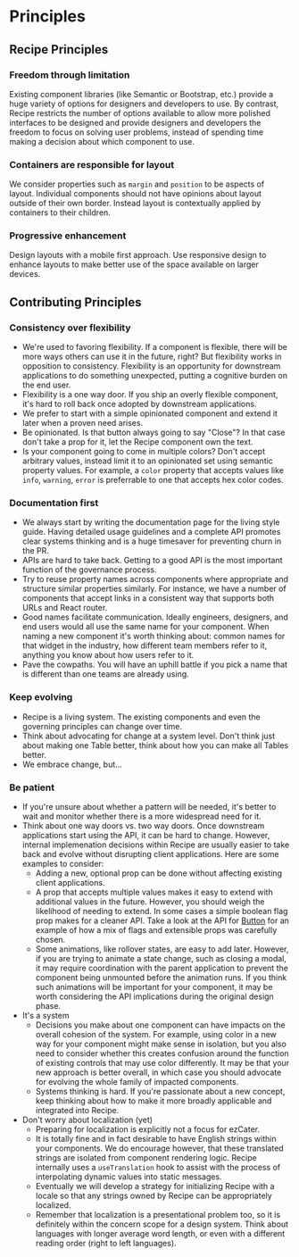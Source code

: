 
<Meta title="Guides/Principles" />
<TableOfContents />

# Principles

## Recipe Principles

### Freedom through limitation

Existing component libraries (like Semantic or Bootstrap, etc.) provide a huge variety of options for designers and developers to use. By contrast, Recipe restricts the number of options available to allow more polished interfaces to be designed and provide designers and developers the freedom to focus on solving user problems, instead of spending time making a decision about which component to use.

### Containers are responsible for layout

We consider properties such as `margin` and `position` to be aspects of layout. Individual components should not have opinions about layout outside of their own border. Instead layout is contextually applied by containers to their children.

### Progressive enhancement

Design layouts with a mobile first approach. Use responsive design to enhance layouts to make better use of the space available on larger devices.

## Contributing Principles

### Consistency over flexibility

- We're used to favoring flexibility. If a component is flexible, there will be more ways others can use it in the future, right? But flexibility works in opposition to consistency. Flexibility is an opportunity for downstream applications to do something unexpected, putting a cognitive burden on the end user.
- Flexibility is a one way door. If you ship an overly flexible component, it's hard to roll back once adopted by downstream applications.
- We prefer to start with a simple opinionated component and extend it later when a proven need arises.
- Be opinionated. Is that button always going to say "Close"? In that case don't take a prop for it, let the Recipe component own the text.
- Is your component going to come in multiple colors? Don't accept arbitrary values, instead limit it to an opinionated set using semantic property values. For example, a `color` property that accepts values like `info`, `warning`, `error` is preferrable to one that accepts hex color codes.

### Documentation first

- We always start by writing the documentation page for the living style guide. Having detailed usage guidelines and a complete API promotes clear systems thinking and is a huge timesaver for preventing churn in the PR.
- APIs are hard to take back. Getting to a good API is the most important function of the governance process.
- Try to reuse property names across components where appropriate and structure similar properties similarly. For instance, we have a number of components that accept links in a consistent way that supports both URLs and React router.
- Good names facilitate communication. Ideally engineers, designers, and end users would all use the same name for your component. When naming a new component it's worth thinking about: common names for that widget in the industry, how different team members refer to it, anything you know about how users refer to it.
- Pave the cowpaths. You will have an uphill battle if you pick a name that is different than one teams are already using.

### Keep evolving

- Recipe is a living system. The existing components and even the governing principles can change over time.
- Think about advocating for change at a system level. Don't think just about making one Table better, think about how you can make all Tables better.
- We embrace change, but...

### Be patient

- If you're unsure about whether a pattern will be needed, it's better to wait and monitor whether there is a more widespread need for it.
- Think about one way doors vs. two way doors. Once downstream applications start using the API, it can be hard to change. However, internal implemenation decisions within Recipe are usually easier to take back and evolve without disrupting client applications. Here are some examples to consider:
  - Adding a new, optional prop can be done without affecting existing client applications.
  - A prop that accepts multiple values makes it easy to extend with additional values in the future. However, you should weigh the likelihood of needing to extend. In some cases a simple boolean flag prop makes for a cleaner API. Take a look at the API for [Button](?path=/docs/input-ezbutton--docs#ezbutton) for an example of how a mix of flags and extensible props was carefully chosen.
  - Some animations, like rollover states, are easy to add later. However, if you are trying to animate a state change, such as closing a modal, it may require coordination with the parent application to prevent the component being unmounted before the animation runs. If you think such animations will be important for your component, it may be worth considering the API implications during the original design phase.
- It's a system
  - Decisions you make about one component can have impacts on the overall cohesion of the system. For example, using color in a new way for your component might make sense in isolation, but you also need to consider whether this creates confusion around the function of existing controls that may use color differently. It may be that your new approach is better overall, in which case you should advocate for evolving the whole family of impacted components.
  - Systems thinking is hard. If you're passionate about a new concept, keep thinking about how to make it more broadly applicable and integrated into Recipe.
- Don't worry about localization (yet)
  - Preparing for localization is explicitly not a focus for ezCater.
  - It is totally fine and in fact desirable to have English strings within your components. We do encourage however, that these translated strings are isolated from component rendering logic. Recipe internally uses a `useTranslation` hook to assist with the process of interpolating dynamic values into static messages.
  - Eventually we will develop a strategy for initializing Recipe with a locale so that any strings owned by Recipe can be appropriately localized.
  - Remember that localization is a presentational problem too, so it is definitely within the concern scope for a design system. Think about languages with longer average word length, or even with a different reading order (right to left languages).
